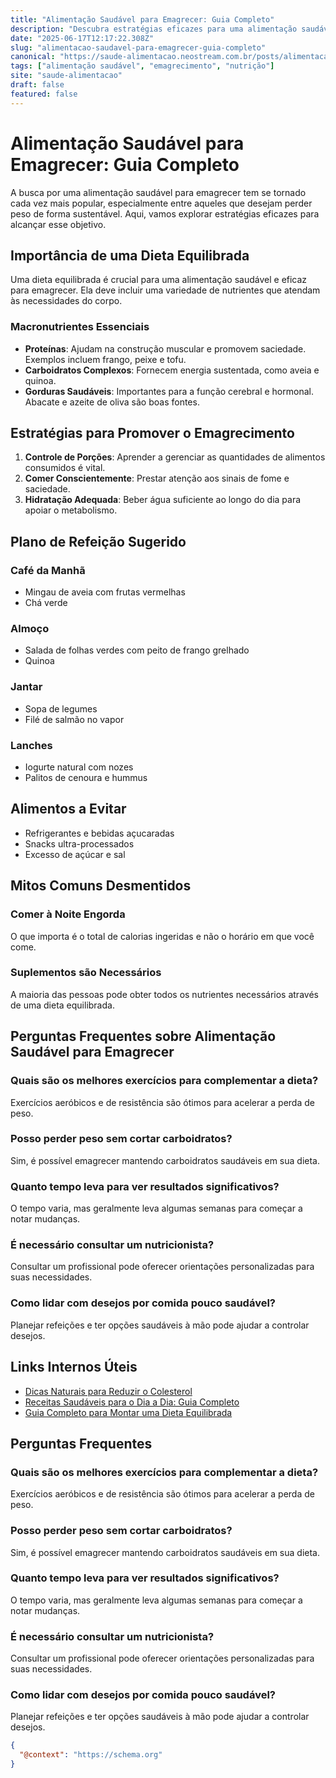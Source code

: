 ```yaml
---
title: "Alimentação Saudável para Emagrecer: Guia Completo"
description: "Descubra estratégias eficazes para uma alimentação saudável que promove o emagrecimento com dicas práticas e cardápios equilibrados."
date: "2025-06-17T12:17:22.308Z"
slug: "alimentacao-saudavel-para-emagrecer-guia-completo"
canonical: "https://saude-alimentacao.neostream.com.br/posts/alimentacao-saudavel-para-emagrecer-guia-completo"
tags: ["alimentação saudável", "emagrecimento", "nutrição"]
site: "saude-alimentacao"
draft: false
featured: false
---
```


# Alimentação Saudável para Emagrecer: Guia Completo

A busca por uma alimentação saudável para emagrecer tem se tornado cada vez mais popular, especialmente entre aqueles que desejam perder peso de forma sustentável. Aqui, vamos explorar estratégias eficazes para alcançar esse objetivo.

## Importância de uma Dieta Equilibrada

Uma dieta equilibrada é crucial para uma alimentação saudável e eficaz para emagrecer. Ela deve incluir uma variedade de nutrientes que atendam às necessidades do corpo.

### Macronutrientes Essenciais

- **Proteínas**: Ajudam na construção muscular e promovem saciedade. Exemplos incluem frango, peixe e tofu.
- **Carboidratos Complexos**: Fornecem energia sustentada, como aveia e quinoa.
- **Gorduras Saudáveis**: Importantes para a função cerebral e hormonal. Abacate e azeite de oliva são boas fontes.

## Estratégias para Promover o Emagrecimento

1. **Controle de Porções**: Aprender a gerenciar as quantidades de alimentos consumidos é vital.
2. **Comer Conscientemente**: Prestar atenção aos sinais de fome e saciedade.
3. **Hidratação Adequada**: Beber água suficiente ao longo do dia para apoiar o metabolismo.

## Plano de Refeição Sugerido

### Café da Manhã

- Mingau de aveia com frutas vermelhas
- Chá verde

### Almoço

- Salada de folhas verdes com peito de frango grelhado
- Quinoa

### Jantar

- Sopa de legumes
- Filé de salmão no vapor

### Lanches
- Iogurte natural com nozes
- Palitos de cenoura e hummus

## Alimentos a Evitar

- Refrigerantes e bebidas açucaradas
- Snacks ultra-processados
- Excesso de açúcar e sal

## Mitos Comuns Desmentidos

### Comer à Noite Engorda

O que importa é o total de calorias ingeridas e não o horário em que você come.

### Suplementos são Necessários

A maioria das pessoas pode obter todos os nutrientes necessários através de uma dieta equilibrada.

## Perguntas Frequentes sobre Alimentação Saudável para Emagrecer

### Quais são os melhores exercícios para complementar a dieta?
Exercícios aeróbicos e de resistência são ótimos para acelerar a perda de peso.

### Posso perder peso sem cortar carboidratos?
Sim, é possível emagrecer mantendo carboidratos saudáveis em sua dieta.

### Quanto tempo leva para ver resultados significativos?
O tempo varia, mas geralmente leva algumas semanas para começar a notar mudanças.

### É necessário consultar um nutricionista?
Consultar um profissional pode oferecer orientações personalizadas para suas necessidades.

### Como lidar com desejos por comida pouco saudável?
Planejar refeições e ter opções saudáveis à mão pode ajudar a controlar desejos.

## Links Internos Úteis

- [Dicas Naturais para Reduzir o Colesterol](/posts/dicas-naturais-para-reduzir-o-colesterol)
- [Receitas Saudáveis para o Dia a Dia: Guia Completo](/posts/receitas-saudaveis-dia-a-dia)
- [Guia Completo para Montar uma Dieta Equilibrada](/posts/guia-completo-dieta-equilibrada)

## Perguntas Frequentes

### Quais são os melhores exercícios para complementar a dieta?
Exercícios aeróbicos e de resistência são ótimos para acelerar a perda de peso.

### Posso perder peso sem cortar carboidratos?
Sim, é possível emagrecer mantendo carboidratos saudáveis em sua dieta.

### Quanto tempo leva para ver resultados significativos?
O tempo varia, mas geralmente leva algumas semanas para começar a notar mudanças.

### É necessário consultar um nutricionista?
Consultar um profissional pode oferecer orientações personalizadas para suas necessidades.

### Como lidar com desejos por comida pouco saudável?
Planejar refeições e ter opções saudáveis à mão pode ajudar a controlar desejos.

```json
{
  "@context": "https://schema.org"
}
```